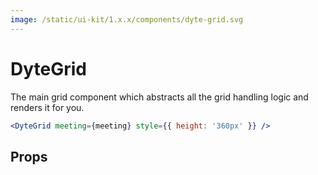 ```yaml
---
image: /static/ui-kit/1.x.x/components/dyte-grid.svg
---
```


# DyteGrid

The main grid component which abstracts all the grid handling logic and renders
it for you.

```jsx live
<DyteGrid meeting={meeting} style={{ height: '360px' }} />
```

## Props

<PropsTable of="dyte-grid" />
